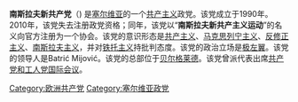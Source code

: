 {{Unreferenced|time=2016-07-09T01:59:13+00:00}}
{{共产党}}
'''南斯拉夫新共产党'''（{{lang-sr|Нова комунистичка партија Југославије，Nova Komunistička Partija Jugoslavije}}) 是[[塞尔维亚|塞尔维亚]]的一个[[共产主义|共产主义]]政党。该党成立于1990年。2010年，该党失去注册政党资格；同年，该党以“'''南斯拉夫新共产主义运动'''”的名义向官方注册为一个协会。该党的意识形态是[[共产主义|共产主义]]、[[马克思列宁主义|马克思列宁主义]]、[[反修正主义|反修正主义]]、[[南斯拉夫主义|南斯拉夫主义]]，并对[[铁托主义|铁托主义]]持批判态度。该党的政治立场是[[极左翼|极左翼]]。该党的领导人是Batrić Mijović。该党的总部位于[[贝尔格莱德|贝尔格莱德]]。该党曾派代表出席[[共产党和工人党国际会议|共产党和工人党国际会议]]。

{{塞爾維亞政黨}}
{{欧洲的共产党}}
{{Authority control}}

[[Category:欧洲共产党|Category:欧洲共产党]]
[[Category:塞尔维亚政党|Category:塞尔维亚政党]]